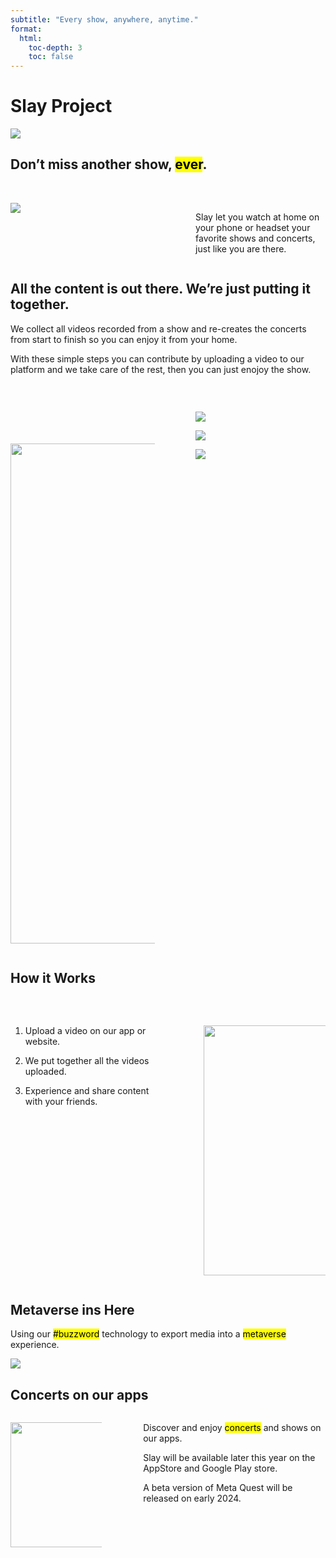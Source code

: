 ```yaml
---
subtitle: "Every show, anywhere, anytime."
format:
  html:
    toc-depth: 3
    toc: false
---
```


# Slay Project

![](images/hero-slay.jpg){fig-align="center"}

## Don't miss another show, <mark>ever</mark>. {.unnumbered}

::: columns
::: {.column width="50%"}
<br> ![](images/b1-vr.png){fig-align="center"}
:::

::: {.column width="5%"}
:::

::: {.column width="45%"}

<br>

<p class = "t_size_h3">Slay let you watch at home on your phone or headset your favorite shows and concerts, just like you are there.</p>


:::
:::

## All the content is out there. We're just putting it together. {.unnumbered}

We collect all videos recorded from a show and re-creates the concerts from start to finish so you can enjoy it from your home.

With these simple steps you can contribute by uploading a video to our platform and we take care of the rest, then you can just enojoy the show.

<br>

::: columns
::: {.column width="50%"}
<br> <br> <br> ![](images/b1-stage.png){fig-align="center" width="800"}
:::

::: {.column width="5%"}
:::

::: {.column width="45%"}
![](images/b1-concert-1.png){fig-align="center"}

![](images/b1-concert-2.png){fig-align="center"}

![](images/b1-concert-3.png){fig-align="center"}
:::
:::

## How it Works {.unnumbered}

::: columns
::: {.column width="50%"}


<br>

<p class = "t_size_h3">

1. Upload a video on our app or website.

2. We put together all the videos uploaded.

3. Experience and share content with your friends. 

</p>

:::

::: {.column width="5%"}
:::

::: {.column width="40%"}
<br>

![](images/b2-how.png){fig-align="center" width="400"}
:::
:::

## Metaverse ins Here {.unnumbered}

Using our <mark>#buzzword</mark> technology to export media into a <mark>metaverse</mark> experience.

![](images/b3-hero.png)

## Concerts on our apps {.unnumbered}

::: columns
::: {.column width="30%"}

![](images/b4-app.png){fig-align="center" width="200"}
:::

::: {.column width="5%"}
:::

::: {.column width="60%"}


<p class ="t_size_h2">Discover and enjoy <mark>concerts</mark>  and shows on our apps. </p>

<p class = "t_size_h3"> Slay will be available later this year on the AppStore and Google Play store.</p>


<p class = "t_size_h3">A beta version of Meta Quest will be released on early 2024.</p>
:::
:::
